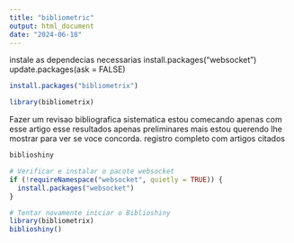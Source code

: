 ```yaml
---
title: "bibliometric"
output: html_document
date: "2024-06-18"
---
```



instale as dependecias necessarias 
install.packages("websocket")
update.packages(ask = FALSE)



```r
install.packages("bibliometrix")
```

```r
library(bibliometrix)
```

Fazer um revisao bibliografica sistematica
estou comecando apenas com esse artigo esse resultados apenas preliminares mais estou querendo lhe mostrar para ver se voce concorda.
registro completo com artigos citados 

```r
biblioshiny
```



```r
# Verificar e instalar o pacote websocket
if (!requireNamespace("websocket", quietly = TRUE)) {
  install.packages("websocket")
}

# Tentar novamente iniciar o Biblioshiny
library(bibliometrix)
biblioshiny()
```






